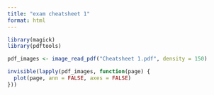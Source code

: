 ```yaml
---
title: "exam cheatsheet 1"
format: html
---
```

```r
library(magick)
library(pdftools)

pdf_images <- image_read_pdf("Cheatsheet 1.pdf", density = 150)  

invisible(lapply(pdf_images, function(page) {
  plot(page, ann = FALSE, axes = FALSE)  
}))
```
